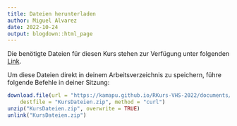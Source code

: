 ```yaml
---
title: Dateien herunterladen
author: Miguel Alvarez
date: 2022-10-24
output: blogdown::html_page
---
```


Die benötigte Dateien für diesen Kurs stehen zur Verfügung unter folgenden
[Link](http://localhost:4321/RKurs-VHS-2022/documents/KursDateien.zip).

Um diese Dateien direkt in deinem Arbeitsverzeichnis zu speichern, führe
folgende Befehle in deiner Sitzung:

```r
download.file(url = "https://kamapu.github.io/RKurs-VHS-2022/documents/KursDateien.zip",
    destfile = "KursDateien.zip", method = "curl")
unzip("KursDateien.zip", overwrite = TRUE)
unlink("KursDateien.zip")
```
